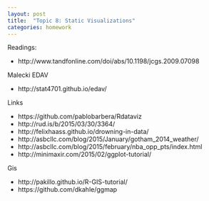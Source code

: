 ```yaml
---
layout: post
title:  "Topic 8: Static Visualizations"
categories: homework
---
```


Readings:

- http://www.tandfonline.com/doi/abs/10.1198/jcgs.2009.07098


Malecki EDAV

- http://stat4701.github.io/edav/

Links

- https://github.com/pablobarbera/Rdataviz
- http://rud.is/b/2015/03/30/3364/
- http://felixhaass.github.io/drowning-in-data/
- http://asbcllc.com/blog/2015/January/gotham_2014_weather/
- http://asbcllc.com/blog/2015/february/nba_opp_pts/index.html
- http://minimaxir.com/2015/02/ggplot-tutorial/

Gis

- http://pakillo.github.io/R-GIS-tutorial/
- https://github.com/dkahle/ggmap